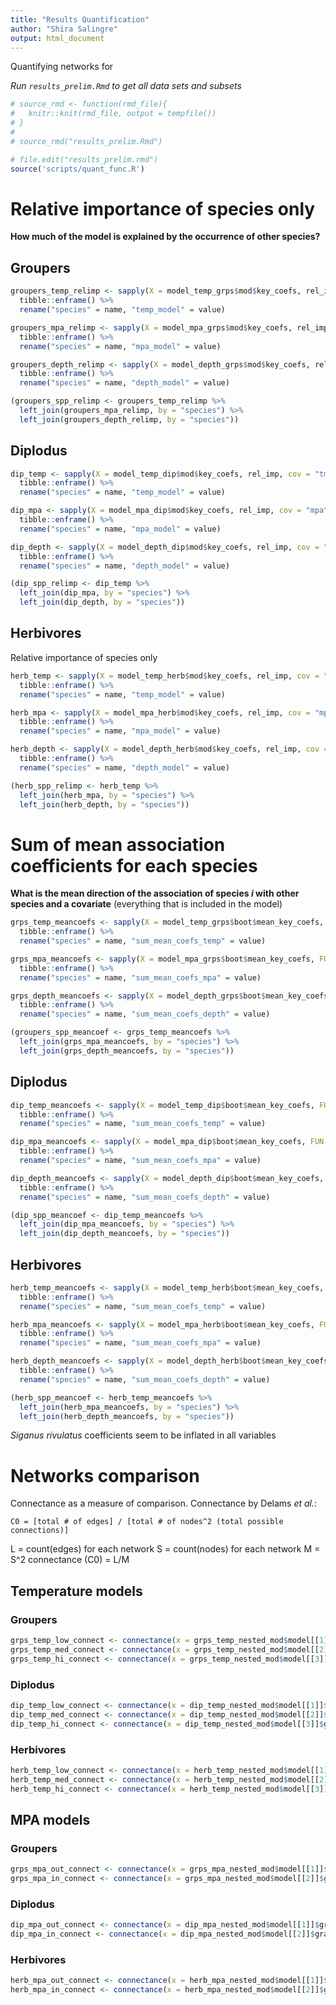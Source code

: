 ```yaml
---
title: "Results Quantification"
author: "Shira Salingre"
output: html_document
---
```


Quantifying networks for 

_Run `results_prelim.Rmd` to get all data sets and subsets_
```r
# source_rmd <- function(rmd_file){
#   knitr::knit(rmd_file, output = tempfile())
# }
# 
# source_rmd("results_prelim.Rmd")

# file.edit("results_prelim.rmd")
source('scripts/quant_func.R')

```

# Relative importance of species only
**How much of the model is explained by the occurrence of other species?**

## Groupers

```r
groupers_temp_relimp <- sapply(X = model_temp_grps$mod$key_coefs, rel_imp, cov = "tmean_reg") %>% 
  tibble::enframe() %>% 
  rename("species" = name, "temp_model" = value)

groupers_mpa_relimp <- sapply(X = model_mpa_grps$mod$key_coefs, rel_imp, cov = "mpa") %>% 
  tibble::enframe() %>% 
  rename("species" = name, "mpa_model" = value)

groupers_depth_relimp <- sapply(X = model_depth_grps$mod$key_coefs, rel_imp, cov = "depth_reg") %>% 
  tibble::enframe() %>% 
  rename("species" = name, "depth_model" = value)

(groupers_spp_relimp <- groupers_temp_relimp %>%
  left_join(groupers_mpa_relimp, by = "species") %>% 
  left_join(groupers_depth_relimp, by = "species"))

```

## Diplodus

```r
dip_temp <- sapply(X = model_temp_dip$mod$key_coefs, rel_imp, cov = "tmean_reg") %>% 
  tibble::enframe() %>% 
  rename("species" = name, "temp_model" = value)

dip_mpa <- sapply(X = model_mpa_dip$mod$key_coefs, rel_imp, cov = "mpa") %>% 
  tibble::enframe() %>% 
  rename("species" = name, "mpa_model" = value)

dip_depth <- sapply(X = model_depth_dip$mod$key_coefs, rel_imp, cov = "depth_reg") %>% 
  tibble::enframe() %>% 
  rename("species" = name, "depth_model" = value)

(dip_spp_relimp <- dip_temp %>%
  left_join(dip_mpa, by = "species") %>% 
  left_join(dip_depth, by = "species"))

```

## Herbivores

Relative importance of species only


```r
herb_temp <- sapply(X = model_temp_herb$mod$key_coefs, rel_imp, cov = "tmean_reg") %>% 
  tibble::enframe() %>% 
  rename("species" = name, "temp_model" = value)

herb_mpa <- sapply(X = model_mpa_herb$mod$key_coefs, rel_imp, cov = "mpa") %>% 
  tibble::enframe() %>% 
  rename("species" = name, "mpa_model" = value)

herb_depth <- sapply(X = model_depth_herb$mod$key_coefs, rel_imp, cov = "depth_reg") %>% 
  tibble::enframe() %>% 
  rename("species" = name, "depth_model" = value)

(herb_spp_relimp <- herb_temp %>%
  left_join(herb_mpa, by = "species") %>% 
  left_join(herb_depth, by = "species"))

```

# Sum of mean association coefficients for each species
**What is the mean direction of the association of species _i_ with other species and a covariate** (everything that is included in the model)
```r
grps_temp_meancoefs <- sapply(X = model_temp_grps$boot$mean_key_coefs, FUN = mean_coef) %>%
  tibble::enframe() %>% 
  rename("species" = name, "sum_mean_coefs_temp" = value)

grps_mpa_meancoefs <- sapply(X = model_mpa_grps$boot$mean_key_coefs, FUN = mean_coef) %>%
  tibble::enframe() %>% 
  rename("species" = name, "sum_mean_coefs_mpa" = value)

grps_depth_meancoefs <- sapply(X = model_depth_grps$boot$mean_key_coefs, FUN = mean_coef) %>%
  tibble::enframe() %>% 
  rename("species" = name, "sum_mean_coefs_depth" = value)

(groupers_spp_meancoef <- grps_temp_meancoefs %>%
  left_join(grps_mpa_meancoefs, by = "species") %>% 
  left_join(grps_depth_meancoefs, by = "species"))

```

## Diplodus

```r
dip_temp_meancoefs <- sapply(X = model_temp_dip$boot$mean_key_coefs, FUN = mean_coef) %>%
  tibble::enframe() %>% 
  rename("species" = name, "sum_mean_coefs_temp" = value)

dip_mpa_meancoefs <- sapply(X = model_mpa_dip$boot$mean_key_coefs, FUN = mean_coef) %>%
  tibble::enframe() %>% 
  rename("species" = name, "sum_mean_coefs_mpa" = value)

dip_depth_meancoefs <- sapply(X = model_depth_dip$boot$mean_key_coefs, FUN = mean_coef) %>%
  tibble::enframe() %>% 
  rename("species" = name, "sum_mean_coefs_depth" = value)

(dip_spp_meancoef <- dip_temp_meancoefs %>%
  left_join(dip_mpa_meancoefs, by = "species") %>% 
  left_join(dip_depth_meancoefs, by = "species"))

```


## Herbivores

```r
herb_temp_meancoefs <- sapply(X = model_temp_herb$boot$mean_key_coefs, FUN = mean_coef) %>%
  tibble::enframe() %>% 
  rename("species" = name, "sum_mean_coefs_temp" = value)

herb_mpa_meancoefs <- sapply(X = model_mpa_herb$boot$mean_key_coefs, FUN = mean_coef) %>%
  tibble::enframe() %>% 
  rename("species" = name, "sum_mean_coefs_mpa" = value)

herb_depth_meancoefs <- sapply(X = model_depth_herb$boot$mean_key_coefs, FUN = mean_coef) %>%
  tibble::enframe() %>% 
  rename("species" = name, "sum_mean_coefs_depth" = value)

(herb_spp_meancoef <- herb_temp_meancoefs %>%
  left_join(herb_mpa_meancoefs, by = "species") %>% 
  left_join(herb_depth_meancoefs, by = "species"))

```

_Siganus rivulatus_ coefficients seem to be inflated in all variables

# Networks comparison

Connectance as a measure of comparison.
Connectance by Delams _et al._:

    C0 = [total # of edges] / [total # of nodes^2 (total possible connections)]

L = count(edges) for each network
S = count(nodes) for each network
M = S^2
connectance (C0) = L/M

## Temperature models

### Groupers

```r
grps_temp_low_connect <- connectance(x = grps_temp_nested_mod$model[[1]]$graph)
grps_temp_med_connect <- connectance(x = grps_temp_nested_mod$model[[2]]$graph)
grps_temp_hi_connect <- connectance(x = grps_temp_nested_mod$model[[3]]$graph)

```

### Diplodus

```r
dip_temp_low_connect <- connectance(x = dip_temp_nested_mod$model[[1]]$graph)
dip_temp_med_connect <- connectance(x = dip_temp_nested_mod$model[[2]]$graph)
dip_temp_hi_connect <- connectance(x = dip_temp_nested_mod$model[[3]]$graph)

```

### Herbivores

```r
herb_temp_low_connect <- connectance(x = herb_temp_nested_mod$model[[1]]$graph)
herb_temp_med_connect <- connectance(x = herb_temp_nested_mod$model[[2]]$graph)
herb_temp_hi_connect <- connectance(x = herb_temp_nested_mod$model[[3]]$graph)

```

## MPA models

### Groupers

```r
grps_mpa_out_connect <- connectance(x = grps_mpa_nested_mod$model[[1]]$graph)
grps_mpa_in_connect <- connectance(x = grps_mpa_nested_mod$model[[2]]$graph)

```

### Diplodus

```r
dip_mpa_out_connect <- connectance(x = dip_mpa_nested_mod$model[[1]]$graph)
dip_mpa_in_connect <- connectance(x = dip_mpa_nested_mod$model[[2]]$graph)

```

### Herbivores

```r
herb_mpa_out_connect <- connectance(x = herb_mpa_nested_mod$model[[1]]$graph)
herb_mpa_in_connect <- connectance(x = herb_mpa_nested_mod$model[[2]]$graph)

```

